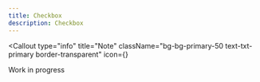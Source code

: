 ```yaml
---
title: Checkbox
description: Checkbox
---
```



<Callout
  type="info"
  title="Note"
  className="bg-bg-primary-50 text-txt-primary border-transparent"
  icon={<InfoIcon className="size-5" />}
>
  Work in progress
</Callout>
